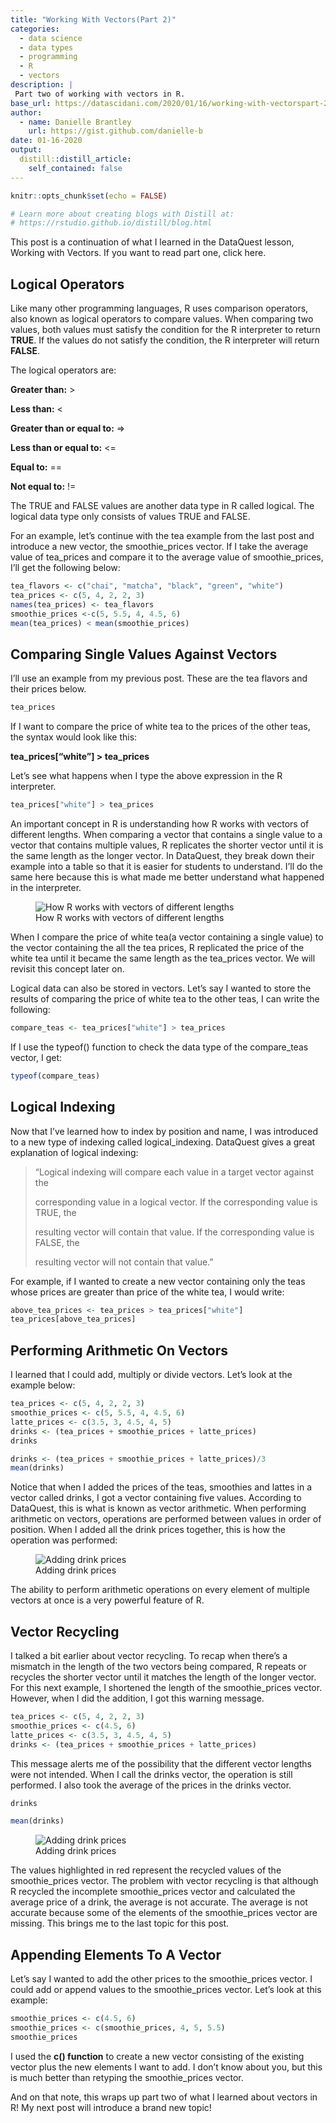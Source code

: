 ```yaml
---
title: "Working With Vectors(Part 2)"
categories:
  - data science 
  - data types
  - programming
  - R
  - vectors
description: |
 Part two of working with vectors in R.
base_url: https://datascidani.com/2020/01/16/working-with-vectorspart-2/
author:
  - name: Danielle Brantley
    url: https://gist.github.com/danielle-b
date: 01-16-2020
output:
  distill::distill_article:
    self_contained: false
---
```


```r
knitr::opts_chunk$set(echo = FALSE)

# Learn more about creating blogs with Distill at:
# https://rstudio.github.io/distill/blog.html

```

This post is a continuation of what I learned in the DataQuest lesson, Working with Vectors. If you want to read part one, click here.

## Logical Operators

Like many other programming languages, R uses comparison operators, also known as logical operators to compare values. When comparing two values, both values must satisfy the condition for the R interpreter to return **TRUE**. If the values do not satisfy the condition, the R interpreter will return **FALSE**.

The logical operators are:

**Greater than:** >

**Less than:** <

**Greater than or equal to:** =>

**Less than or equal to:** <=

**Equal to:** ==

**Not equal to:** !=

The TRUE and FALSE values are another data type in R called logical. The logical data type only consists of values TRUE and FALSE.

For an example, let’s continue with the tea example from the last post and introduce a new vector, the smoothie_prices vector. If I take the average value of tea_prices and compare it to the average value of smoothie_prices, I’ll get the following below:

```r
tea_flavors <- c("chai", "matcha", "black", "green", "white")
tea_prices <- c(5, 4, 2, 2, 3)
names(tea_prices) <- tea_flavors
smoothie_prices <-c(5, 5.5, 4, 4.5, 6)
mean(tea_prices) < mean(smoothie_prices)
```

## Comparing Single Values Against Vectors

I’ll use an example from my previous post. These are the tea flavors and their prices below.

```r
tea_prices
```

If I want to compare the price of white tea to the prices of the other teas, the syntax would look like this:

**tea_prices[“white”] > tea_prices**

Let’s see what happens when I type the above expression in the R interpreter.

```r
tea_prices["white"] > tea_prices
```

An important concept in R is understanding how R works with vectors of different lengths. When comparing a vector that contains a single value to a vector that contains multiple values, R replicates the shorter vector until it is the same length as the longer vector. In DataQuest, they break down their example into a table so that it is easier for students to understand. I’ll do the same here because this is what made me better understand what happened in the interpreter.

![How R works with vectors of different lengths](table screen-shot-2020-01-17.png)

When I compare the price of white tea(a vector containing a single value) to the vector containing the all the tea prices, R replicated the price of the white tea until it became the same length as the tea_prices vector.  We will revisit this concept later on.

Logical data can also be stored in vectors. Let’s say I wanted to store the results of comparing the price of white tea to the other teas, I can write the following:

```r
compare_teas <- tea_prices["white"] > tea_prices
```

If I use the typeof() function to check the data type of the compare_teas vector, I get:

```r
typeof(compare_teas)
```

## Logical Indexing

Now that I’ve learned how to index by position and name, I was introduced to a new type of indexing called logical_indexing. DataQuest gives a great explanation of logical indexing:

>"Logical indexing will compare each value in a target vector against the
>
>corresponding value in a logical vector. If the corresponding value is TRUE, the
>
>resulting vector will contain that value. If the corresponding value is FALSE, the
>
>resulting vector will not contain that value.”

For example, if I wanted to create a new vector containing only the teas whose prices are greater than price of the white tea, I would write:

```r
above_tea_prices <- tea_prices > tea_prices["white"]
tea_prices[above_tea_prices]
```

## Performing Arithmetic On Vectors

I learned that I could add, multiply or divide vectors. Let’s look at the example below:

```r
tea_prices <- c(5, 4, 2, 2, 3)
smoothie_prices <- c(5, 5.5, 4, 4.5, 6)
latte_prices <- c(3.5, 3, 4.5, 4, 5)
drinks <- (tea_prices + smoothie_prices + latte_prices)
drinks
```

```r
drinks <- (tea_prices + smoothie_prices + latte_prices)/3
mean(drinks)
```

Notice that when I added the prices of the teas, smoothies and lattes in a vector called drinks, I got a vector containing five values. According to DataQuest, this is what is known as vector arithmetic. When performing arithmetic on vectors, operations are performed between values in order of position. When I added all the drink prices together, this is how the operation was performed:   

![Adding drink prices](table-two-screen-shot-2020-01-17.png)

The ability to perform arithmetic operations on every element of multiple vectors at once is a very powerful feature of R. 

## Vector Recycling

I talked a bit earlier about vector recycling. To recap when there’s a mismatch in the length of the two vectors being compared, R repeats or recycles the shorter vector until it matches the length of the longer vector. For this next example, I shortened the length of the smoothie_prices vector. However, when I did the addition, I got this warning message.

```r
tea_prices <- c(5, 4, 2, 2, 3)
smoothie_prices <- c(4.5, 6)
latte_prices <- c(3.5, 3, 4.5, 4, 5)
drinks <- (tea_prices + smoothie_prices + latte_prices)
```

This message alerts me of the possibility that the different vector lengths were not intended. When I call the drinks vector, the operation is still performed. I also took the average of the prices in the drinks vector.

```r
drinks
```

```r
mean(drinks)
```

![Adding drink prices](table-three-screen-shot-2020-01-17.png)

The values highlighted in red represent the recycled values of the smoothie_prices vector. The problem with vector recycling is that although R recycled the incomplete smoothie_prices vector and calculated the average price of a drink, the average is not accurate. The average is not accurate because some of the elements of the smoothie_prices vector are missing. This brings me to the last topic for this post. 

## Appending Elements To A Vector

Let’s say I wanted to add the other prices to the smoothie_prices vector. I could add or append values to the smoothie_prices vector. Let’s look at this example:

```r
smoothie_prices <- c(4.5, 6)
smoothie_prices <- c(smoothie_prices, 4, 5, 5.5)
smoothie_prices
```

I used the **c() function** to create a new vector consisting of the existing vector plus the new elements I want to add. I don’t know about you, but this is much better than retyping the smoothie_prices vector.

And on that note, this wraps up part two of what I learned about vectors in R! My next post will introduce a brand new topic!